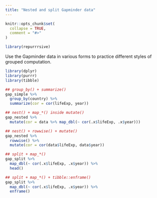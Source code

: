 ```yaml
---
title: "Nested and split Gapminder data"
---
```


```r
knitr::opts_chunk$set(
  collapse = TRUE,
  comment = "#>"
)
```

```r
library(repurrrsive)
```

Use the Gapminder data in various forms to practice different styles of grouped computation.

```r
library(dplyr)
library(purrr)
library(tibble)

## group_by() + summarize()
gap_simple %>% 
  group_by(country) %>%
  summarize(cor = cor(lifeExp, year))

## nest() + map_*() inside mutate()
gap_nested %>%
  mutate(cor = data %>% map_dbl(~ cor(.x$lifeExp, .x$year)))

## nest() + rowwise() + mutate()
gap_nested %>% 
  rowwise() %>% 
  mutate(cor = cor(data$lifeExp, data$year))

## split + map_*()
gap_split %>% 
  map_dbl(~ cor(.x$lifeExp, .x$year)) %>% 
  head()

## split + map_*() + tibble::enframe()
gap_split %>% 
  map_dbl(~ cor(.x$lifeExp, .x$year)) %>% 
  enframe()
```
